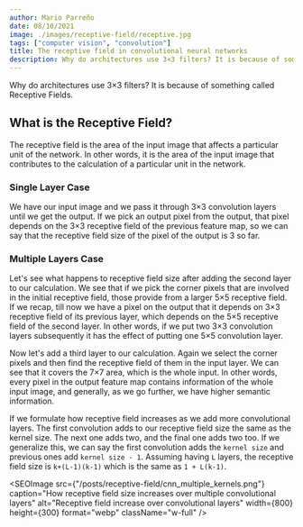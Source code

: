 ```yaml
---
author: Mario Parreño
date: 08/10/2021
image: ./images/receptive-field/receptive.jpg
tags: ["computer vision", "convolution"]
title: The receptive field in convolutional neural networks
description: Why do architectures use 3×3 filters? It is because of something called Receptive Fields.
---
```


Why do architectures use 3×3 filters? It is because of something called Receptive Fields.

## What is the Receptive Field?

The receptive field is the area of the input image that affects a particular unit of the network.
In other words, it is the area of the input image that contributes to the calculation of a particular unit in the network.

### Single Layer Case
We have our input image and we pass it through 3×3 convolution layers until we get the output.
If we pick an output pixel from the output, that pixel depends on the 3×3 receptive field of the previous feature map,
so we can say that the receptive field size of the pixel of the output is 3 so far. 

### Multiple Layers Case
Let's see what happens to receptive field size after adding the second layer to our calculation.
We see that if we pick the corner pixels that are involved in the initial receptive field,
those provide from a larger 5×5 receptive field. If we recap,
till now we have a pixel on the output that it depends on  3×3 receptive field of its previous layer,
which depends on the 5×5 receptive field of the second layer. In other words,
if we put two 3×3 convolution layers subsequently it has the effect of putting one 5×5 convolution layer.

Now let's add a third layer to our calculation.
Again we select the corner pixels and then find the receptive field of them in the input layer.
We can see that it covers the 7×7 area, which is the whole input.
In other words, every pixel in the output feature map contains information of the whole input image,
and generally, as we go further, we have higher semantic information.

If we formulate how receptive field increases as we add more convolutional layers.
The first convolution adds to our receptive field size the same as the kernel size.
The next one adds two, and the final one adds two too. If we generalize this,
we can say the first convolution adds the `kernel size` and previous ones add `kernel size - 1`.
Assuming having `L` layers, the receptive field size is `k+(L-1)(k-1)` which is the same as `1 + L(k-1)`.


<SEOImage
    src={"/posts/receptive-field/cnn_multiple_kernels.png"}
    caption="How receptive field size increases over multiple convolutional layers"
    alt="Receptive field increase over convolutional layers"
    width={800}
    height={300}
    format="webp"
    className="w-full"
/>